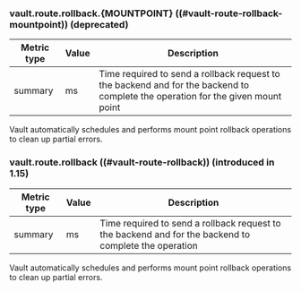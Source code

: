 ### vault.route.rollback.{MOUNTPOINT} ((#vault-route-rollback-mountpoint)) (deprecated)

Metric type | Value | Description
----------- | ----- | -----------
summary     | ms    | Time required to send a rollback request to the backend and for the backend to complete the operation for the given mount point

Vault automatically schedules and performs mount point rollback operations to
clean up partial errors.

### vault.route.rollback ((#vault-route-rollback)) (introduced in 1.15)

Metric type | Value | Description
----------- | ----- | -----------
summary     | ms    | Time required to send a rollback request to the backend and for the backend to complete the operation

Vault automatically schedules and performs mount point rollback operations to
clean up partial errors.


